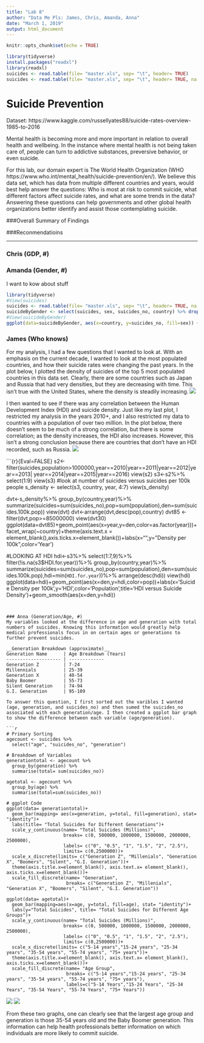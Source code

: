 ```yaml
---
title: "Lab 8"
author: "Data Me Pls: James, Chris, Amanda, Anna"
date: "March 1, 2019"
output: html_document
---
```


```r
knitr::opts_chunk$set(echo = TRUE)

library(tidyverse)
install.packages("readxl")
library(readxl)
suicides <- read.table(file= "master.xls", sep= "\t", header= TRUE)
suicides <- read.table(file= "master.xls", sep= "\t", header= TRUE, na.strings=c("NA", "", "?"))

```
# Suicide Prevention
Dataset: https://www.kaggle.com/russellyates88/suicide-rates-overview-1985-to-2016

Mental health is becoming more and more important in relation to overall health and wellbeing. In the instance where mental health is not being taken care of, people can turn to addictive substances, preversive behavior, or even suicide.

For this lab, our domain expert is The World Health Organization (WHO https://www.who.int/mental_health/suicide-prevention/en/). We believe this data set, which has data from multiple different countries and years, would best help answer the questions: Who is most at risk to commit suicide, what different factors affect suicide rates, and  what are some trends in the data? Answering these questions can help governments and other global health organizations better identify and assist those contemplating suicide.

###Overall Summary of Findings

###Reconmendatioins

---

### Chris (GDP, #)

### Amanda (Gender, #)
I want to kow about stuff
```r
library(tidyverse)
#View(suicides)
suicides <- read.table(file= "master.xls", sep= "\t", header= TRUE, na.strings=c("NA", "", "?", 0))
suicideByGender <- select(suicides, sex, suicides_no, country) %>% drop_na()
#View(suicideByGender)
ggplot(data=suicideByGender, aes(x=country, y=suicides_no, fill=sex)) + geom_col() + labs(x="Gender", y="Number Of Suicides", title = "Number of Suicides by Country and Gender", legend = "Gender") + coord_flip()


```


### James (Who knows)
For my analysis, I had a few questions that I wanted to look at. With an emphasis on the current decade, I wanted to look at the most populated countries, and how their suicide rates were changing the past years. In the plot below, I plotted the density of suicides of the top 5 most populated countries in this data set. Clearly, there are some countries such as Japan and Russia that had very densities, but they are decreasing with time. This isn't true with the United States, where the density is steadily increasing. 
![](Plots/james_plot1)

I then wanted to see if there was any correlation between the Human Development Index (HDI) and suicide density. Just like my last plot, I restricted my analysis in the years 2010+, and I also restricted my data to countries with a population of over two million. In the plot below, there doesn't seem to be much of a strong correlation, but there is some correlation; as the density increases, the HDI also increases. However, this isn't a strong conclusion because there are countries that don't have an HDI recorded, such as Russia. 
![](Plots/james_plot2)

```{r}{Eval=FALSE}
s2<-filter(suicides,population>1000000,year==2010|year==2011|year==2012|year==2013|
             year==2014|year==2015|year==2016)
view(s2)
s3<-s2%>%
  select(1:9)
view(s3)
#look at number of suicides versus suicides per 100k people
s_density <- select(s3, country, year, 4:7)
view(s_density)

dvt<-s_density%>%
  group_by(country,year)%>%
  summarize(suicides=sum(suicides_no),pop=sum(population),den=sum(suicides.100k.pop))
view(dvt)
dvt<-arrange(dvt,desc(pop),country)
dvt85 <- filter(dvt,pop>=85000000)
view(dvt30)
ggplot(data=dvt85)+geom_point(aes(x=year,y=den,color=as.factor(year)))+facet_wrap(~country)+theme(axis.text.x = element_blank(),axis.ticks.x=element_blank())+labs(x="",y="Density per 100k",color='Year')

#LOOKING AT HDI
hdi<-s3%>%
  select(1:7,9)%>%
  filter(!is.na(s3$HDI.for.year))%>%
  group_by(country,year)%>%
  summarize(suicides=sum(suicides_no),pop=sum(population),den=sum(suicides.100k.pop),hdi=min(`HDI.for.year`))%>%
  arrange(desc(hdi))
view(hdi)       
ggplot(data=hdi)+geom_point(aes(x=den,y=hdi,color=pop))+labs(x='Suicide Density per 100k',y='HDI',color='Population',title='HDI versus Suicide Density')+geom_smooth(aes(x=den,y=hdi))

```


### Anna (Generation/Age, #)
My variables looked at the difference in age and generation with total numbers of suicides. Knowing this information would greatly help medical professionals focus in on certain ages or generations to further prevent suicides.

__Generation Breakdown (approximate)__
Generation Name      | Age Breakdown (Years)
-------------------- | ------------- 
Generation Z         | 7-24        
Millennials          | 25-39   
Generation X         | 40-54  
Baby Boomer          | 55-73  
Silent Generation    | 74-94  
G.I. Generation      | 95-109  

To answer this question, I first sorted out the varibles I wanted (age, generation, and suicides_no) and then sumed the suicides_no associated with each generation/age. I then created a ggplot bar graph to show the difference between each variable (age/generation).  

```r
# Primary Sorting
agecount <- suicides %>%
  select("age", "suicides_no", "generation")

# Breakdown of Variables
generationtotal <- agecount %>%
  group_by(generation) %>%
  summarise(total= sum(suicides_no))

agetotal <- agecount %>%
  group_by(age) %>%
  summarise(total=sum(suicides_no))

# ggplot Code
ggplot(data= generationtotal)+
  geom_bar(mapping= aes(x=generation, y=total, fill=generation), stat= "identity")+
  labs(title= "Total Suicides for Different Generations")+
  scale_y_continuous(name= "Total Suicides (Millions)",
                     breaks= c(0, 500000, 1000000, 1500000, 2000000, 2500000), 
                     labels= c("0", "0.5", "1", "1.5", "2", "2.5"),
                     limits= c(0,2500000))+
  scale_x_discrete(limits= c("Generation Z", "Millenials", "Generation X", "Boomers", "Silent", "G.I. Generation"))+
  theme(axis.title.x=element_blank(), axis.text.x= element_blank(), axis.ticks.x=element_blank())+
  scale_fill_discrete(name= "Generation",
                      breaks= c("Generation Z", "Millenials", "Generation X", "Boomers", "Silent", "G.I. Generation"))
                      
ggplot(data= agetotal)+
  geom_bar(mapping=aes(x=age, y=total, fill=age), stat= "identity")+
  labs(y="Total Suicides", title= "Total Suicides for Different Age Groups")+
  scale_y_continuous(name= "Total Suicides (Millions)",
                     breaks= c(0, 500000, 1000000, 1500000, 2000000, 2500000), 
                     labels= c("0", "0.5", "1", "1.5", "2", "2.5"),
                     limits= c(0,2500000))+
  scale_x_discrete(limits= c("5-14 years","15-24 years", "25-34 years", "35-54 years", "55-74 years", "75+ years"))+
  theme(axis.title.x=element_blank(), axis.text.x= element_blank(), axis.ticks.x=element_blank())+
  scale_fill_discrete(name= "Age Group",
                      breaks= c("5-14 years","15-24 years", "25-34 years", "35-54 years", "55-74 years", "75+ years"),
                      labels=c("5-14 Years","15-24 Years", "25-34 Years", "35-54 Years", "55-74 Years", "75+ Years"))
```

![](Plots/Anna's Plot 1.png)
![](Plots/Anna's Plot 2.png)

From these two graphs, one can clearly see that the largest age group and generation is those 35-54 years old and the Baby Boomer generation. This information can help health professionals better information on which individuals are more likely to commit suicide. 
